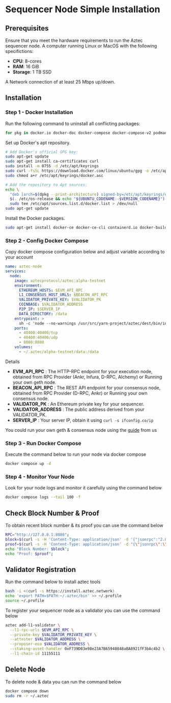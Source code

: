 
# Sequencer Node Simple Installation 

## Prerequisites
Ensure that you meet the hardware requirements to run the Aztec sequencer node. A computer running Linux or MacOS with the following specifictions:

* **CPU**: 8-cores
* **RAM**: 16 GiB
* **Storage**: 1 TB SSD

A Network connection of at least 25 Mbps up/down.


## Installation
### Step 1 - Docker Installation
Run the following command to uninstall all conflicting packages:
```bash copy
for pkg in docker.io docker-doc docker-compose docker-compose-v2 podman-docker containerd runc; do sudo apt-get remove $pkg; done
```

Set up Docker's apt repository.
```bash copy
# Add Docker's official GPG key:
sudo apt-get update
sudo apt-get install ca-certificates curl
sudo install -m 0755 -d /etc/apt/keyrings
sudo curl -fsSL https://download.docker.com/linux/ubuntu/gpg -o /etc/apt/keyrings/docker.asc
sudo chmod a+r /etc/apt/keyrings/docker.asc

# Add the repository to Apt sources:
echo \
  "deb [arch=$(dpkg --print-architecture) signed-by=/etc/apt/keyrings/docker.asc] https://download.docker.com/linux/ubuntu \
  $(. /etc/os-release && echo "${UBUNTU_CODENAME:-$VERSION_CODENAME}") stable" | \
  sudo tee /etc/apt/sources.list.d/docker.list > /dev/null
sudo apt-get update
```

Install the Docker packages.

```bash copy
sudo apt-get install docker-ce docker-ce-cli containerd.io docker-buildx-plugin docker-compose-plugin -y
```

### Step 2 - Config Docker Compose
Copy docker compose configuration below and adjust variable according to your account
```yml copy
name: aztec-node
services:
  node:
    image: aztecprotocol/aztec:alpha-testnet
    environment:
      ETHEREUM_HOSTS: $EVM_API_RPC
      L1_CONSENSUS_HOST_URLS: $BEACON_API_RPC
      VALIDATOR_PRIVATE_KEY: $VALIDATOR_PK
      COINBASE: $VALIDATOR_ADDRESS
      P2P_IP: $SERVER_IP
      DATA_DIRECTORY: /data
    entrypoint: >
      sh -c 'node --no-warnings /usr/src/yarn-project/aztec/dest/bin/index.js start --network alpha-testnet start --node --archiver --sequencer'
    ports:
      - 40400:40400/tcp
      - 40400:40400/udp
      - 8080:8080
    volumes:
      - ~/.aztec/alpha-testnet/data:/data
```
Details
- **EVM_API_RPC** : The HTTP-RPC endpoint for your execution node, obtained from RPC Provider (Ankr, Infura, D-RPC, Alchemy) or Running your own geth node.
- **BEACON_API_RPC** : The REST API endpoint for your consensus node, obtained from RPC Provider (D-RPC, Ankr) or Running your own consensus node.
- **VALIDATOR_PK** : An Ethereum private key for your sequencer.
- **VALIDATOR_ADDRESS** : The public address derived from your VALIDATOR_PK.
- **SERVER_IP** : Your server IP, obtain it using ```curl -s ifconfig.co/ip```

You could run your own geth & consensus node using the [guide](/guide/testnet/eth-sepolia/installation) from us

### Step 3 - Run Docker Compose
Execute the command below to run your node via docker compose
```bash copy
docker compose up -d
```

### Step 4 - Monitor Your Node
Look for your node logs and monitor it carefully using the command below
```bash copy
docker compose logs --tail 100 -f
```

## Check Block Number & Proof
To obtain recent block number & its proof you can use the command below
```bash copy
RPC="http://127.0.0.1:8080";
block=$(curl -s -H 'Content-Type: application/json' -d '{"jsonrpc":"2.0","method":"node_getL2Tips","params":[],"id":67}' $RPC | jq -r .result.proven.number); 
proof=$(curl -s -H 'Content-Type: application/json' -d "{\"jsonrpc\":\"2.0\",\"method\":\"node_getArchiveSiblingPath\",\"params\":[\"$block\",\"$block\"],\"id\":67}" $RPC | jq -r .result); 
echo "Block Number: $block"; 
echo "Proof: $proof"; 
```

## Validator Registration
Run the command below to install aztec tools
```bash copy
bash -i <(curl -s https://install.aztec.network)
echo 'export PATH=$PATH:~/.aztec/bin' >> ~/.profile
source ~/.profile
```
To register your sequencer node as a validator you can use the command below
```bash copy
aztec add-l1-validator \
  --l1-rpc-urls $EVM_API_RPC \
  --private-key $VALIDATOR_PRIVATE_KEY \
  --attester $VALIDATOR_ADDRESS \
  --proposer-eoa $VALIDATOR_ADDRESS \
  --staking-asset-handler 0xF739D03e98e23A7B65940848aBA8921fF3bAc4b2 \
  --l1-chain-id 11155111
```

## Delete Node
To delete node & data you can run the command below
```bash copy
docker compose down
sudo rm -r ~/.aztec
```